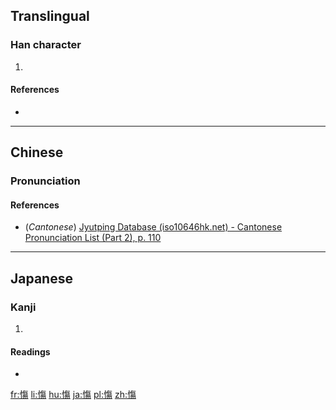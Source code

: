 ==Translingual==

===Han character===
{{Han char|rn=61|rad=心|as=11|sn=14|four=|canj=心人日竹 (POAH)|ids=⿰[[忄]]⿱[[𠂉]][[昜]]}}

# {{defn|Han|sort=心11}}

====References====
* {{Han ref|kx=0400.010|dkj=11133|dj=0739.210|hdz=42346.070|uh=616F|ud=24943}}

----

==Chinese==
{{zh-hanzi-box|[[慯]]}}

===Pronunciation===
{{zh-pron
|m=shāng
|c=soeng1
|mc=y
|oc=y
|ma=
|cat=
}}

====References====
*(''Cantonese'') [http://www.iso10646hk.net/jp/document/download.jsp Jyutping Database (iso10646hk.net) - Cantonese Pronunciation List (Part 2), p. 110]

----

==Japanese==

===Kanji===
{{ja-kanji|grade=|rs=心11}}

# {{defn|lang=ja|sort=心11}}

====Readings====
* {{ja-readings|on=[[しょう]] (shō)|kun=[[いたむ]] (itamu)}}

[[fr:慯]]
[[li:慯]]
[[hu:慯]]
[[ja:慯]]
[[pl:慯]]
[[zh:慯]]